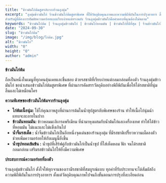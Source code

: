 ```yaml
---
title: "ข้าวมันไก่ต้มสูตรลับจากร้านลุงตุ่ม"
excerpt: "ลุงตุ่มข้าวมันไก่ ร้านข้าวมันไก่ต้มสูตรพิเศษ ที่ใช้วัตถุดิบคุณภาพและความพิถีพิถันในการปรุงอาหาร ลิ้มลองข้าวมันหอมมัน ไก่เนื้อนุ่ม พร้อมน้ำจิ้มรสเด็ด
สำหรับผู้ที่ต้องการสัมผัสความอร่อยแบบเรียบง่ายแต่ทรงพลัง ร้านลุงตุ่มข้าวมันไก่คือคำตอบที่คุณต้องไม่พลาด"
keywords: "ข้าวมันไก่ต้ม | ร้านลุงตุ่มข้าวมันไก่ | ข้าวมันไก่หอมมัน | ข้าวมันไก่ที่ดีที่สุด | ร้านข้าวมันไก่ในพัทยา | ข้าวมันไก่เนื้อนุ่ม | ร้านอาหารแนะนำ"
date: "2024-09-30"
slug: "ข้าวมันไก่ต้ม"
image: "/img/blog/ไก่ต้ม.jpg"
alt: "ข้าวมันไก่"
width: "0"
height: "0"
author: "admin"
---
```


<div class="blog-details">
<strong>ข้าวมันไก่ต้ม</strong>
  <p>
     ถือเป็นหนึ่งในเมนูที่ทุกคนคุ้นเคยและชื่นชอบ
    ด้วยรสชาติที่เรียบง่ายแต่กลมกล่อมที่ลงตัว ร้านลุงตุ่มข้าวมันไก่
    ขอนำเสนอข้าวมันไก่ต้มสูตรพิเศษ
    ที่ผ่านการคัดสรรวัตถุดิบอย่างพิถีพิถันเพื่อให้ได้รสชาติที่นุ่มลิ้นและไม่เหมือนใคร
  </p>
  <strong>ความพิเศษของข้าวมันไก่ต้มจากร้านลุงตุ่ม</strong>

<ul>
  <li>
    <strong>ไก่ต้มเนื้อนุ่ม: </strong>
    ใช้ไก่คุณภาพสูงที่ผ่านการต้มในน้ำซุปสูตรลับพิเศษของร้าน ทำให้เนื้อไก่นุ่มฉ่ำ
    แทบจะละลายในปาก
  </li>
  <li>
    <strong>ข้าวมันหอมมัน: </strong>ข้าวหอมมะลิเกรดพรีเมียม
    ที่นำมาหุงผสมกับน้ำต้มไก่และเครื่องเทศ ทำให้ได้ข้าวที่หอมมัน
    ไม่แฉะและไม่แข็งเกินไป
  </li>
  <li>
    <strong>น้ำจิ้มรสเด็ด :</strong>
    น้ำจิ้มข้าวมันไก่เป็นอีกหนึ่งจุดเด่นของร้านลุงตุ่ม ที่มีรสชาติเปรี้ยวหวานเผ็ดลงตัว
    ช่วยเพิ่มความอร่อยให้กับเมนูนี้ยิ่งขึ้น
  </li>
  <li>
    <strong>น้ำซุปหอมเข้มข้น :</strong>
    น้ำซุปที่เสิร์ฟคู่กับข้าวมันไก่เป็นน้ำซุป ที่ใส่เห็ดหอม ฟัก จนได้รสชาติกลมกล่อม
    เสริมรสข้าวมันไก่ให้ยิ่งมีความพิเศษ
  </li>
</ul>
<strong>ประสบการณ์ความอร่อยที่ลงตัว</strong>
<p>
  ร้านลุงตุ่มข้าวมันไก่ ตั้งใจให้ทุกจานของเรามีรสชาติที่สมบูรณ์แบบ
  ทุกคำที่รับประทานจะได้สัมผัสถึงความพิถีพิถันในการปรุงอาหาร
  ตั้งแต่วัตถุดิบคุณภาพไปจนถึงขั้นตอนการปรุงที่ละเอียดอ่อน
</p>

</div>
